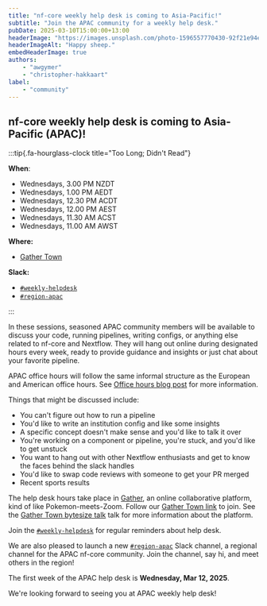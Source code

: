 ```yaml
---
title: "nf-core weekly help desk is coming to Asia-Pacific!"
subtitle: "Join the APAC community for a weekly help desk."
pubDate: 2025-03-10T15:00:00+13:00
headerImage: "https://images.unsplash.com/photo-1596557770430-92f21e94ee47"
headerImageAlt: "Happy sheep."
embedHeaderImage: true
authors:
    - "awgymer"
    - "christopher-hakkaart"
label:
    - "community"
---
```


## nf-core weekly help desk is coming to Asia-Pacific (APAC)!

:::tip{.fa-hourglass-clock title="Too Long; Didn't Read"}

**When**:

- Wednesdays, 3.00 PM NZDT
- Wednesdays, 1.00 PM AEDT
- Wednesdays, 12.30 PM ACDT
- Wednesdays, 12.00 PM AEST
- Wednesdays, 11.30 AM ACST
- Wednesdays, 11.00 AM AWST

**Where:**

- [Gather Town](https://app.gather.town/app/b2RCFGS2cIGusuNi/nf-core-office)

**Slack:**

- [`#weekly-helpdesk`](https://nfcore.slack.com/archives/C06KSS9L8M7)
- [`#region-apac`](https://nfcore.slack.com/archives/C08DF6UQZDJ)

:::

In these sessions, seasoned APAC community members will be available to discuss your code, running pipelines, writing configs, or anything else related to nf-core and Nextflow.
They will hang out online during designated hours every week, ready to provide guidance and insights or just chat about your favorite pipeline.

APAC office hours will follow the same informal structure as the European and American office hours.
See [Office hours blog post](https://nf-co.re/blog/2024/office_hours) for more information.

Things that might be discussed include:

- You can't figure out how to run a pipeline
- You'd like to write an institution config and like some insights
- A specific concept doesn't make sense and you'd like to talk it over
- You're working on a component or pipeline, you're stuck, and you'd like to get unstuck
- You want to hang out with other Nextflow enthusiasts and get to know the faces behind the slack handles
- You'd like to swap code reviews with someone to get your PR merged
- Recent sports results

The help desk hours take place in [Gather](https://gather.town/), an online collaborative platform, kind of like Pokemon-meets-Zoom.
Follow our [Gather Town link](https://app.gather.town/app/b2RCFGS2cIGusuNi/nf-core-office) to join. See the [Gather Town bytesize talk](/events/2022/bytesize-37-gathertown) talk for more information about the platform.

Join the [`#weekly-helpdesk`](https://nfcore.slack.com/archives/C06KSS9L8M7) for regular reminders about help desk.

We are also pleased to launch a new [`#region-apac`](https://nfcore.slack.com/archives/C08DF6UQZDJ) Slack channel, a regional channel for the APAC nf-core community.
Join the channel, say hi, and meet others in the region!

The first week of the APAC help desk is **Wednesday, Mar 12, 2025**.

We're looking forward to seeing you at APAC weekly help desk!
